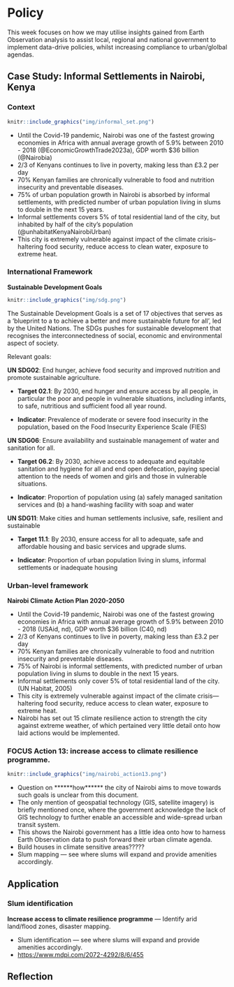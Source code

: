 # Policy
This week focuses on how we may utilise insights gained from Earth Observation analysis to assist local, regional and national government to implement data-drive policies, whilst increasing compliance to urban/glolbal agendas.

## Case Study: Informal Settlements in Nairobi, Kenya
### Context

```r
knitr::include_graphics("img/informal_set.png")
```

-   Until the Covid-19 pandemic, Nairobi was one of the fastest growing economies in Africa with annual average growth of 5.9% between 2010 - 2018 (@EconomicGrowthTrade2023a), GDP worth \$36 billion (@Nairobia)
-   2/3 of Kenyans continues to live in poverty, making less than £3.2 per day
-   70% Kenyan families are chronically vulnerable to food and nutrition insecurity and preventable diseases.
-   75% of urban population growth in Nairobi is absorbed by informal settlements, with predicted number of urban population living in slums to double in the next 15 years.
-   Informal settlements covers 5% of total residential land of the city, but inhabited by half of the city's population (@unhabitatKenyaNairobiUrban)
-   This city is extremely vulnerable against impact of the climate crisis--haltering food security, reduce access to clean water, exposure to extreme heat.

### International Framework

**Sustainable Development Goals**
```r
knitr::include_graphics("img/sdg.png")
```

The Sustainable Development Goals is a set of 17 objectives that serves as a 'blueprint to a to achieve a better and more sustainable future for all', led by the United Nations. The SDGs pushes for sustainable development that recognises the interconnectedness of  social, economic and environmental aspect of society.

Relevant goals:

**UN SDG02**: End hunger, achieve food security and improved nutrition and promote sustainable agriculture.

- **Target 02.1**: By 2030, end hunger and ensure access by all people, in particular the poor and people in vulnerable situations, including infants, to safe, nutritious and sufficient food all year round.

- **Indicator**: Prevalence of moderate or severe food insecurity in the population, based on the Food Insecurity Experience Scale (FIES)


**UN SDG06**: Ensure availability and sustainable management of water and sanitation for all.

- **Target 06.2**: By 2030, achieve access to adequate and equitable sanitation and hygiene for all and end open defecation, paying special attention to the needs of women and girls and those in vulnerable situations.

- **Indicator**: Proportion of population using (a) safely managed sanitation services and (b) a hand-washing facility with soap and water

**UN SDG11**: Make cities and human settlements inclusive, safe, resilient and sustainable

- **Target 11.1**: By 2030, ensure access for all to adequate, safe and affordable housing and basic services and upgrade slums.

- **Indicator**: Proportion of urban population living in slums, informal settlements or inadequate housing



### Urban-level framework

**Nairobi Climate Action Plan 2020-2050**

-   Until the Covid-19 pandemic, Nairobi was one of the fastest growing economies in Africa with annual average growth of 5.9% between 2010 - 2018 (USAid, nd), GDP worth \$36 billion (C40, nd)
-   2/3 of Kenyans continues to live in poverty, making less than £3.2 per day
-   70% Kenyan families are chronically vulnerable to food and nutrition insecurity and preventable diseases.
-   75% of Nairobi is informal settlements, with predicted number of urban population living in slums to double in the next 15 years.
-   Informal settlements only cover 5% of total residential land of the city. (UN Habitat, 2005)
-   This city is extremely vulnerable against impact of the climate crisis--- haltering food security, reduce access to clean water, exposure to extreme heat.
-   Nairobi has set out 15 climate resilience action to strength the city against extreme weather, of which pertained very little detail onto how laid actions would be implemented.


### FOCUS Action 13: increase access to climate resilience programme.

```r
knitr::include_graphics("img/nairobi_action13.png")
```

-   Question on \*\*\*\*\*\*how\*\*\*\*\*\* the city of Nairobi aims to move towards such goals is unclear from this document.
-   The only mention of geospatial technology (GIS, satellite imagery) is briefly mentioned once, where the government acknowledge the lack of GIS technology to further enable an accessible and wide-spread urban transit system.
-   This shows the Nairobi government has a little idea onto how to harness Earth Observation data to push forward their urban climate agenda.
-   Build houses in climate sensitive areas?????
-   Slum mapping --- see where slums will expand and provide amenities accordingly.

## Application
### Slum identification

**Increase access to climate resilience programme** --- Identify arid land/flood zones, disaster mapping.

-   Slum identification --- see where slums will expand and provide amenities accordingly.
-   <https://www.mdpi.com/2072-4292/8/6/455>

## Reflection
